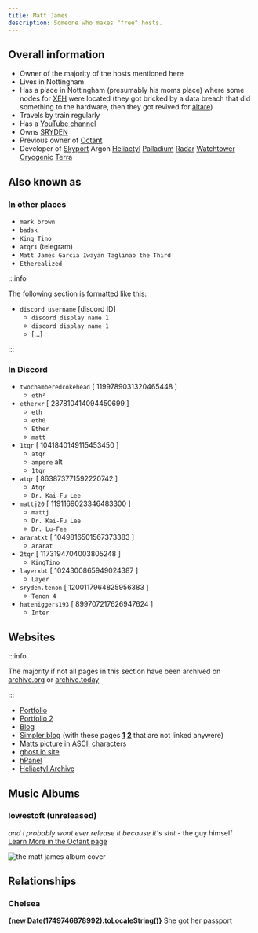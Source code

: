 ```yaml
---
title: Matt James
description: Someone who makes "free" hosts.
---
```


## Overall information
* Owner of the majority of the hosts mentioned here
* Lives in Nottingham
* Has a place in Nottingham (presumably his moms place) where some nodes for [XEH](../Hosts/xeh.sh.mdx) were located (they got bricked by a data breach that did something to the hardware, then they got revived for [altare](../Hosts/altare.pro.mdx))
* Travels by train regularly
* Has a [YouTube channel](https://www.youtube.com/@etherxr/)
* Owns [SRYDEN](../Companies/SRYDEN.md)
* Previous owner of [Octant](../Companies/Octant.md)
* Developer of [Skyport](https://skyport.dev/) Argon [Heliactyl](../Software/heliactyl.mdx) [Palladium](../Software/palladium.md) [Radar](../Software/radar.mdx) [Watchtower](../Software/watchtower.md) [Cryogenic](../Software/cryogenic.md) [Terra](../Software/terra.md)

## Also known as
### In other places
* `mark brown`
* `badsk`
* `King Tino`
* `atqr1` (telegram)
* `Matt James Garcia Iwayan Taglinao the Third`
* `Etherealized`

:::info

The following section is formatted like this:
* `discord username` [discord ID]
  * `discord display name 1`
  * `discord display name 1`
  * [...]

:::

### In Discord
* `twochamberedcokehead` [ 1199789031320465448 ]
  * `eth²`
* `etherxr` [ 287810414094450699 ]
  * `eth`
  * `eth0`
  * `Ether`
  * `matt`
* `1tqr` [ 1041840149115453450 ]
  * `atqr`
  * `ampere` alt
  * `1tqr`
* `atqr` [ 863873771592220742 ]
  * `Atqr`
  * `Dr. Kai-Fu Lee`
* `mattj20` [ 1191169023346483300 ]
  * `mattj`
  * `Dr. Kai-Fu Lee`
  * `Dr. Lu-Fee`
* `araratxt` [ 1049816501567373383 ]
  * `ararat`
* `2tqr` [ 1173194704003805248 ]
  * `KingTino`
* `layerxbt` [ 1024300865949024387 ]
  * `Layer`
* `sryden.tenon` [ 1200117964825956383 ]
  * `Tenon 4`
* `hateniggers193` [ 899707217626947624 ]
  * `Inter`

## Websites

:::info

The majority if not all pages in this section have been archived on [archive.org](https://web.archive.org/) or [archive.today](https://archive.today/)

:::

* [Portfolio](https://www.ether.pizza/)
* [Portfolio 2](https://ether.z1.software/)
* [Blog](https://ether.ztl.sh/)
* [Simpler blog](https://atqr.pages.dev/) (with these pages [**1**](https://atqr.pages.dev/27-02-2025) [**2**](https://atqr.pages.dev/statement) that are not linked anywere)
* [Matts picture in ASCII characters](https://z1.software/)
* [ghost.io site](https://ether-1.ghost.io/)
* [hPanel](https://github.com/h-panel)
* [Heliactyl Archive](https://github.com/Heliactyl-Archive)

## Music Albums
### lowestoft (unreleased)
_and i probably wont ever release it because it's shit_ - the guy himself  
[Learn More in the Octant page](/Hosts/octant.gg#the-music-album)

![the matt james album cover](https://summerhosts.github.io/media/ether/music_album_cover.png)

## Relationships
### Chelsea
**{new Date(1749746878992).toLocaleString()}** She got her passport 
